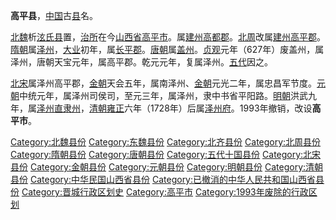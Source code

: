 '''高平县'''，[[中国|中国]]古[[县|县]]名。

[[北魏|北魏]]析[[泫氏县|泫氏县]]置，[[治所|治所]]在今[[山西省|山西省]][[高平市|高平市]]。属[[建州_(北魏)|建州]][[高都郡|高都郡]]。[[北周|北周]]改属[[建州_(北魏)|建州]][[高平郡|高平郡]]。[[隋朝|隋朝]]属[[泽州|泽州]]，[[大业_(年号)|大业]]初年，属[[长平郡|长平郡]]。[[唐朝|唐朝]]属[[盖州_(武德)|盖州]]。[[貞觀_(唐朝)|贞观]]元年（627年）废盖州，属泽州，唐朝天宝元年，属高平郡。乾元元年，复属泽州。[[五代|五代]]因之。

[[北宋|北宋]]属泽州高平郡，[[金朝|金朝]]天会五年，属南泽州、[[金朝|金朝]]元光二年，属忠昌军节度。[[元朝|元朝]]中统元年，属泽州司侯司，至元三年，属泽州，隶中书省平阳路。[[明朝|明朝]]洪武九年，属[[泽州直隶州|泽州直隶州]]，[[清朝|清朝]][[雍正|雍正]]六年（1728年）后属[[泽州府|泽州府]]。1993年撤销，改设'''高平市'''。

{{中華民國山西省行政區劃}}
{{山西行政区划小作品}}
{{DEFAULTSORT:G}}
[[Category:北魏县份|Category:北魏县份]]
[[Category:东魏县份|Category:东魏县份]]
[[Category:北齐县份|Category:北齐县份]]
[[Category:北周县份|Category:北周县份]]
[[Category:隋朝县份|Category:隋朝县份]]
[[Category:唐朝县份|Category:唐朝县份]]
[[Category:五代十国县份|Category:五代十国县份]]
[[Category:北宋县份|Category:北宋县份]]
[[Category:金朝县份|Category:金朝县份]]
[[Category:元朝县份|Category:元朝县份]]
[[Category:明朝县份|Category:明朝县份]]
[[Category:清朝县份|Category:清朝县份]]
[[Category:中华民国山西省县份|Category:中华民国山西省县份]]
[[Category:已撤消的中华人民共和国山西省县份|Category:已撤消的中华人民共和国山西省县份]]
[[Category:晋城行政区划史|Category:晋城行政区划史]]
[[Category:高平市|Category:高平市]]
[[Category:1993年废除的行政区划|Category:1993年废除的行政区划]]